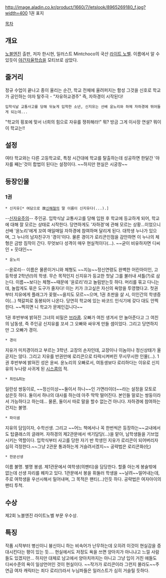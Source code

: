 http://image.aladin.co.kr/product/1660/7/letslook/8965269180_f.jpg?width=400
1권 표지

[[목차]]

== 개요 ==
[[노블엔진]] 출판, 저자 한시현, 일러스트 Mintchoco의 국산 [[라이트 노벨]]. 이름에서 알 수 있듯이 [[야간자율학습]]을 모티브로 삼았다.

== 줄거리 ==
정규 수업이 끝나고 종이 울리는 순간, 학교 전체에 울려퍼지는 함성 그것을 신호로 학교가 공인하는 야자 탈주극 - "자유하교경주" 즉, 자하경이 시작된다!
 입학식날 교통사고를 당해 뒤늦게 입학한 소년, 신지유는 선배 윤노리와 하메 자하경에 뛰어들게 되는데...

"학교의 횡포에 맞서 너희의 힘으로 자유를 쟁취해라!"
뭐? 방금 그게 이사장 연설? 뭐이 이 학교는!!

== 설정 ==
여타 학교와는 다른 고등학교로, 특정 시간대에 학교를 탈출하는데 성공하면 한달간 '야자를 째는'것이 합법이 된다는 설정이다. ~~하지만 현실은 시궁창~~

== 등장인물 ==

=== 1권 ===
 * 신지유[* 여담으로 故[[신해철]]의 딸 이름이 신지유다(...).]
--[[신자유주의]]--
주인공. 입학식날 교통사고를 당해 입원 후 학교에 등교하게 되어, 학교에 대해 잘 모르는 상태로 시작한다. 당연하게도 '자하경'에 관해 모르는 상황...이었으니 선배 '윤노리'에게 꼬여 매일매일 자하경에 참여하며 달리게 된다.
대학생 누나가 있으며, 그 누나의 남자친구가 '경이'이다. 물론 경이가 로리콘인점을 감안하면 이 누나의 체형은 금방 짐작이 간다.
무엇보다 성격이 매우 현실적이다(...).
~~굳이 비유하자면 디씨인 + 웃대인~~

 * 윤노리
--윤로리--
이름은 물론이거니와 체형도 ~~지능~~정신연령도 완벽한 어린아이인, 고등학생 2학년(!)의 학생. 무슨 목적인지 신지유가 등교한 첫날 그를 불러내 셔틀(?)로 삼는다.
이름~~보다는 체형~~때문에 '윤로리'라고 놀림받는듯 하다.
머리를 묶고 다니는데, 놀랍게도 묶은 도구가 줄자다! 이는 키가 크고싶은 자신의 욕망을 투영했다고.
첫권부터 지유에게 플래그가 꽂혔~~을지도 모르~~으며, 1권 초판을 살 시, 이인간의 학생증이(...) 책갈피로 동봉되어 나온다. 당연히 학교에 있는 바코드 인식기에 갖다 대도 안찍힌다. ~~찍히면 니 학교가 문제인겁니다~~

1권 후반부에 밝혀진 그녀의 비밀은 [[브라콤]]. 오빠가 여친 생겨서 안 놀아준다고 그 여친의 남동생, 즉 주인공 신지유를 꼬셔 그 오빠와 싸우게 만들 셈이었다. 그리고 당연하지만 그 오빠가 경이.
 
 * 경이
지유가 미치경이라고 부르는 3학년. 교장의 손자인데, 교장이나 이놈이나 정신상태가 올곧지는 않다. 그리고 지유를 반권만에 로리콘으로 타락시켜버린 무시무시한 인물(...). 1권 후반부에 밝혀진 성은 윤씨. 윤노리의 오빠로서, 여동생보다 로리하다는 이유로 신지유의 누나랑 사귀게 된 [[시스콤]]의 적.

 * 최민&최눈
일란성 쌍둥이로, ~~정신이상~~둘이서 하나~~인 가면라이더~~라는 설정을 모토로 삼은듯 하다. 둘이서 하나의 대사를 하는데 아주 딱딱 떨어진다. 본인들 말로는 쌍둥이라서 가능하다고 하는데... 물론, 둘이서 따로 말을 할수 없는건 아니다. 자하경에 참여하는건지는 불명.

 * 파이샘
지유의 담임이자, 수학선생. 그리고 ~~어느 책에서나 꼭 한번씩은 등장하는~~교내에서도 탑클래스의 글래머. 자하경의 제2관문에서 색기담당(...)을 맡아, 남학생들을 기브업시키는 역할이다. 입학식부터 사고를 당한 자기 반 학생인 지유가 로리콘이 되어버리자 심히 걱정한다.~~그냥 2관문 통과하는게 거슬려서겠지~~
공략법은 로리콘화(化)

 * 한문선생
이름 불명. 별명 봉샘. 제1관문에서 여학생(의팬티)을 담당한다. 할줄 아는게 봉술밖에 없는데 선생 자리를 꿰차고 있다. 1관문에서 봉을 휘둘러 학생을 ~~날려~~밀어내는데, 주로 여학생을 우선시해서 밀어내며, 그 목적은 팬티(...)인듯 하다. 공략법은 여자아이의 팬티 투척.

== 수상 ==
제2회 노블엔진 라이트노벨 부문 우수상.

== 특징 ==
작품 시작부터 병신이니 븅신이니 하는 비속어가 난무하는데 오히려 이것이 현실감을 증대시킨다는 평이 있는 듯.... 현실에서도 저정도 욕을 쓰면 양아치가 아니냐고 느낄 사람들도 있겠지만... 하지만 대체로 남고에서 양아치까지는 아니고 그냥 입이 거친 애들도 디씨수준의 욕이 일상언어인 것이 현실이다. ~~작가가 로리콘이라 그런지 몰라도~~주연급 여자 캐릭터는 죄다 로리(!)라서 누님파들은 일러스트가 심히 거슬릴 듯하다.
